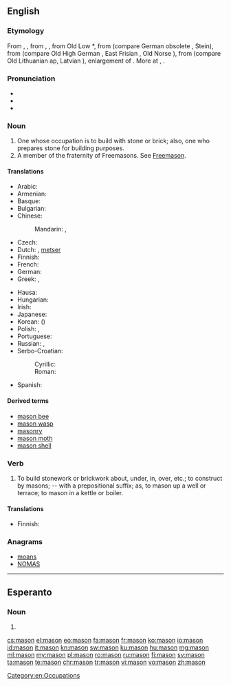 {{also|Mason}}
==English==
{{wikipedia|dab=mason}}

===Etymology===
From {{etyl|enm|en}} {{term|masoun|lang=enm}}, {{term|machun|lang=enm}}, from {{etyl|xno|en}} {{term|machun|lang=fro}}, {{term|masson|lang=fro}}, from Old Low {{etyl|frk|en}} *{{term||mattio|lang=frk}}, from {{etyl|gem-pro|en}} {{term/t|gem-pro|*maitô}} (compare German obsolete {{term|Metz|lang=de}}, Stein{{term|Steinmetz|metz|lang=de}}), from {{term/t|gem-pro|*maitaną||to cut, hew}} (compare Old High German {{term|meizan|lang=goh}}, East Frisian {{term|matje|lang=frs}}, Old Norse {{term|meita|lang=non}}), from {{etyl|ine-pro|en}} {{term/t|ine-pro|*mai-d-||to alter}} (compare Old Lithuanian ap{{term|apmaitinti|maitinti|to wound|lang=lt}}, Latvian {{term|maitat|màitât|to spoil, destroy|lang=lv}}), enlargement of {{etyl|ine-pro|en}} {{term/t|ine-pro|*mei-||to change, exchange}}. More at {{l|en|mean}}, {{l|en|mutate}}.

===Pronunciation===
* {{audio|en-us-mason.ogg|Audio (US)}}
* {{IPA|/ˈmeɪsən/|lang=en}}
* {{rhymes|eɪsən}}

===Noun===
{{en-noun}}

# One whose occupation is to build with stone or brick; also, one who prepares stone for building purposes.
# A member of the fraternity of Freemasons. See [[Freemason]].

====Translations====
{{trans-top|one who builds with stone or brick}}
* Arabic: {{t|ar|بناء|m|tr=bannāʾ|sc=Arab}}
* Armenian: {{t|hy|քարտաշ|tr=k'artaš|sc=Armn}}
* Basque: {{t+|eu|igeltsero}}
* Bulgarian: {{t+|bg|зидар|m}}
* Chinese:
*: Mandarin: {{t+|cmn|石匠|tr=shíjiàng|sc=Hani}}, {{t+|cmn|石工|tr=shígōng|sc=Hani}}
* Czech: {{t+|cs|zedník|m}}
* Dutch: {{t+|nl|metselaar|m}}, {{qualifier|Flemish}} [[metser]] {{g|m}}
* Finnish: {{t+|fi|muurari}}
* French: {{t+|fr|maçon|m}}
* German: {{t+|de|Maurer|m}}
* Greek: {{t+|el|κτίστης|m|sc=Grek|tr=ktístis}}, {{t|el|λιθοδόμος|m|tr=lithodómos|sc=Grek}}
{{trans-mid}}
* Hausa: {{t|ha|mesin|m|alt=mēsìn}}
* Hungarian: {{t+|hu|kőműves}}
* Irish: {{t|ga|saor|m}}
* Japanese: {{t|ja|石工|tr=いしく, ishiku|sc=Jpan}}
* Korean: {{t+|ko|석공|tr=seok-gong|sc=Kore}} ({{t+|ko|石工|sc=Kore}})
* Polish: {{t|pl|kamieniarz|m}}, {{t+|pl|murarz|m}}
* Portuguese: {{t+|pt|pedreiro|m}}
* Russian: {{t+|ru|каменщик|m|tr=kámenščik}}, {{t+|ru|масон|m|tr=masón|sc=Cyrl}} {{qualifier|rare in this sense}}
* Serbo-Croatian:
*: Cyrillic: {{t|sh|зѝда̄р|m|sc=Cyrl}}
*: Roman: {{t|sh|zìdār|m}}
* Spanish: {{t+|es|albañil|m}}
{{trans-bottom}}

{{trans-see|Freemason}}

====Derived terms====
* [[mason bee]]
* [[mason wasp]]
* [[masonry]]
* [[mason moth]]
* [[mason shell]]

===Verb===
{{en-verb}}

# {{context|transitive|lang=en}} To build stonework or brickwork about, under, in, over, etc.; to construct by masons; -- with a prepositional suffix; as, to mason up a well or terrace; to mason in a kettle or boiler.

====Translations====
{{trans-top|to build stonework or brickwork}}
* Finnish: {{t+|fi|muurata}}
{{trans-mid}}
{{trans-bottom}}

===Anagrams===
* [[moans#English|moans]]
* [[NOMAS#English|NOMAS]]

[[Category:en:Occupations]]

----

==Esperanto==

===Noun===
{{head|eo|noun form|g=s}}

# {{eo-form of|mas|on}}

[[cs:mason]]
[[el:mason]]
[[eo:mason]]
[[fa:mason]]
[[fr:mason]]
[[ko:mason]]
[[io:mason]]
[[id:mason]]
[[it:mason]]
[[kn:mason]]
[[sw:mason]]
[[ku:mason]]
[[hu:mason]]
[[mg:mason]]
[[ml:mason]]
[[my:mason]]
[[pl:mason]]
[[ro:mason]]
[[ru:mason]]
[[fi:mason]]
[[sv:mason]]
[[ta:mason]]
[[te:mason]]
[[chr:mason]]
[[tr:mason]]
[[vi:mason]]
[[vo:mason]]
[[zh:mason]]